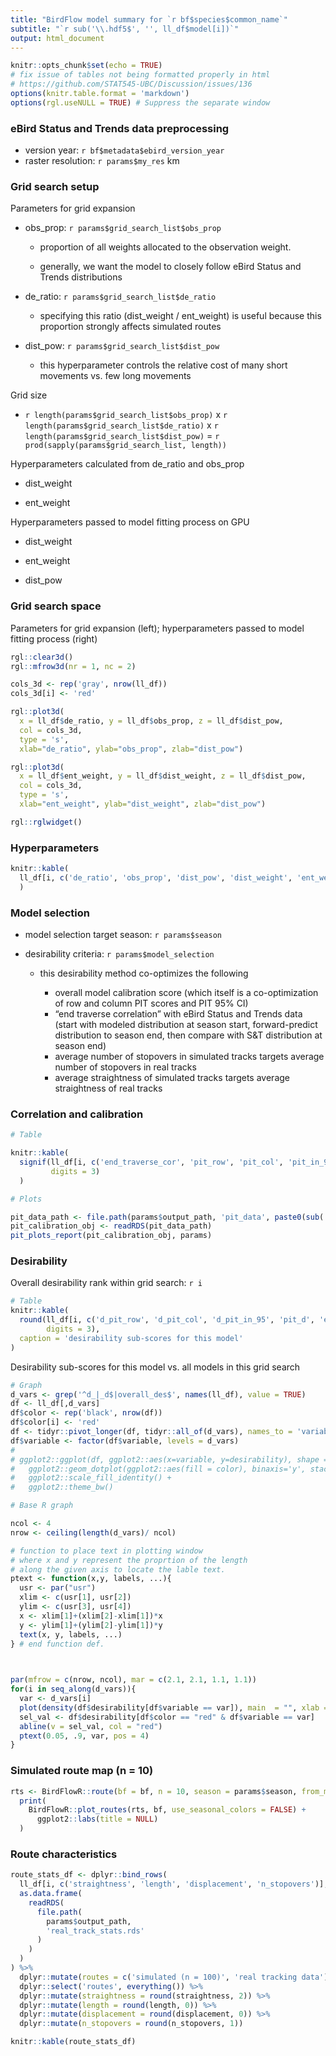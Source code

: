```yaml
---
title: "BirdFlow model summary for `r bf$species$common_name`"
subtitle: "`r sub('\\.hdf5$', '', ll_df$model[i])`"
output: html_document
---
```


```r
knitr::opts_chunk$set(echo = TRUE)
# fix issue of tables not being formatted properly in html
# https://github.com/STAT545-UBC/Discussion/issues/136
options(knitr.table.format = 'markdown')
options(rgl.useNULL = TRUE) # Suppress the separate window
```

### eBird Status and Trends data preprocessing

- version year: `r bf$metadata$ebird_version_year`
- raster resolution: `r params$my_res` km

### Grid search setup

Parameters for grid expansion

- obs_prop: `r params$grid_search_list$obs_prop`

  - proportion of all weights allocated to the observation weight.
  
  - generally, we want the model to closely follow eBird Status and Trends distributions

- de_ratio: `r params$grid_search_list$de_ratio`

  - specifying this ratio (dist_weight / ent_weight) is useful because this proportion strongly affects simulated routes 

- dist_pow: `r params$grid_search_list$dist_pow`

  - this hyperparameter controls the relative cost of many short movements vs. few long movements

Grid size

- `r length(params$grid_search_list$obs_prop)` x `r length(params$grid_search_list$de_ratio)` x `r length(params$grid_search_list$dist_pow)` = `r prod(sapply(params$grid_search_list, length))`

Hyperparameters calculated from de_ratio and obs_prop

- dist_weight

- ent_weight

Hyperparameters passed to model fitting process on GPU

- dist_weight

- ent_weight

- dist_pow

### Grid search space

Parameters for grid expansion (left); hyperparameters passed to model fitting process (right)

```r

rgl::clear3d()
rgl::mfrow3d(nr = 1, nc = 2)

cols_3d <- rep('gray', nrow(ll_df))
cols_3d[i] <- 'red'

rgl::plot3d(
  x = ll_df$de_ratio, y = ll_df$obs_prop, z = ll_df$dist_pow,
  col = cols_3d,
  type = 's',
  xlab="de_ratio", ylab="obs_prop", zlab="dist_pow")

rgl::plot3d(
  x = ll_df$ent_weight, y = ll_df$dist_weight, z = ll_df$dist_pow,
  col = cols_3d,
  type = 's',
  xlab="ent_weight", ylab="dist_weight", zlab="dist_pow")

rgl::rglwidget()
```

### Hyperparameters


```r
knitr::kable(
  ll_df[i, c('de_ratio', 'obs_prop', 'dist_pow', 'dist_weight', 'ent_weight', 'obs_weight')]
  )
```

### Model selection

- model selection target season: `r params$season`

- desirability criteria: `r params$model_selection`

  - this desirability method co-optimizes the following

    - overall model calibration score (which itself is a co-optimization of row and column PIT scores and PIT 95% CI)
    - "end traverse correlation" with eBird Status and Trends data (start with modeled distribution at season start, forward-predict distribution to season end, then compare with S&T distribution at season end)
    - average number of stopovers in simulated tracks targets average number of stopovers in real tracks
    - average straightness of simulated tracks targets average straightness of real tracks

### Correlation and calibration

```r

# Table

knitr::kable(
  signif(ll_df[i, c('end_traverse_cor', 'pit_row', 'pit_col', 'pit_in_95')],
         digits = 3)
  )

# Plots

pit_data_path <- file.path(params$output_path, 'pit_data', paste0(sub('\\.hdf5$', '', ll_df$model[i]), '_pit.rds'))
pit_calibration_obj <- readRDS(pit_data_path)
pit_plots_report(pit_calibration_obj, params)
```

### Desirability

Overall desirability rank within grid search: `r i`


```r
# Table
knitr::kable(
  round(ll_df[i, c('d_pit_row', 'd_pit_col', 'd_pit_in_95', 'pit_d', 'etc_d', 'str_d', 'nso_d', 'overall_des')],
        digits = 3),
  caption = 'desirability sub-scores for this model'
)
```

Desirability sub-scores for this model vs. all models in this grid search

```r

# Graph
d_vars <- grep('^d_|_d$|overall_des$', names(ll_df), value = TRUE)
df <- ll_df[,d_vars]
df$color <- rep('black', nrow(df))
df$color[i] <- 'red'
df <- tidyr::pivot_longer(df, tidyr::all_of(d_vars), names_to = 'variable', values_to = 'desirability')
df$variable <- factor(df$variable, levels = d_vars)
# 
# ggplot2::ggplot(df, ggplot2::aes(x=variable, y=desirability), shape = 19) +
#   ggplot2::geom_dotplot(ggplot2::aes(fill = color), binaxis='y', stackdir='center', dotsize = 0.3, show.legend = FALSE, stroke = NA, binpositions = "all") + 
#   ggplot2::scale_fill_identity() +
#   ggplot2::theme_bw()

# Base R graph

ncol <- 4
nrow <- ceiling(length(d_vars)/ ncol)

# function to place text in plotting window 
# where x and y represent the proprtion of the length
# along the given axis to locate the lable text.
ptext <- function(x,y, labels, ...){
  usr <- par("usr")
  xlim <- c(usr[1], usr[2])
  ylim <- c(usr[3], usr[4])	
  x <- xlim[1]+(xlim[2]-xlim[1])*x
  y <- ylim[1]+(ylim[2]-ylim[1])*y	
  text(x, y, labels, ...)
} # end function def.


  
par(mfrow = c(nrow, ncol), mar = c(2.1, 2.1, 1.1, 1.1))
for(i in seq_along(d_vars)){
  var <- d_vars[i]
  plot(density(df$desirability[df$variable == var]), main  = "", xlab = var, xlim = c(0,1))
  sel_val <- df$desirability[df$color == "red" & df$variable == var]
  abline(v = sel_val, col = "red")  
  ptext(0.05, .9, var, pos = 4)
}

```



### Simulated route map (n = 10)

```r
rts <- BirdFlowR::route(bf = bf, n = 10, season = params$season, from_marginals = TRUE)
  print(
    BirdFlowR::plot_routes(rts, bf, use_seasonal_colors = FALSE) +
      ggplot2::labs(title = NULL)
  )
```

### Route characteristics

```r

route_stats_df <- dplyr::bind_rows(
  ll_df[i, c('straightness', 'length', 'displacement', 'n_stopovers')],
  as.data.frame(
    readRDS(
      file.path(
        params$output_path,
        'real_track_stats.rds'
      )
    )
  )
) %>%
  dplyr::mutate(routes = c('simulated (n = 100)', 'real tracking data')) %>%
  dplyr::select('routes', everything()) %>%
  dplyr::mutate(straightness = round(straightness, 2)) %>%
  dplyr::mutate(length = round(length, 0)) %>%
  dplyr::mutate(displacement = round(displacement, 0)) %>%
  dplyr::mutate(n_stopovers = round(n_stopovers, 1))

knitr::kable(route_stats_df)
```
